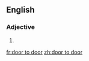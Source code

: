 ==English==
===Adjective===
{{en-adj|pos=[[door]] [[to]] door|-}}
# {{alternative spelling of|[[door-to-door]]}}

[[fr:door to door]]
[[zh:door to door]]